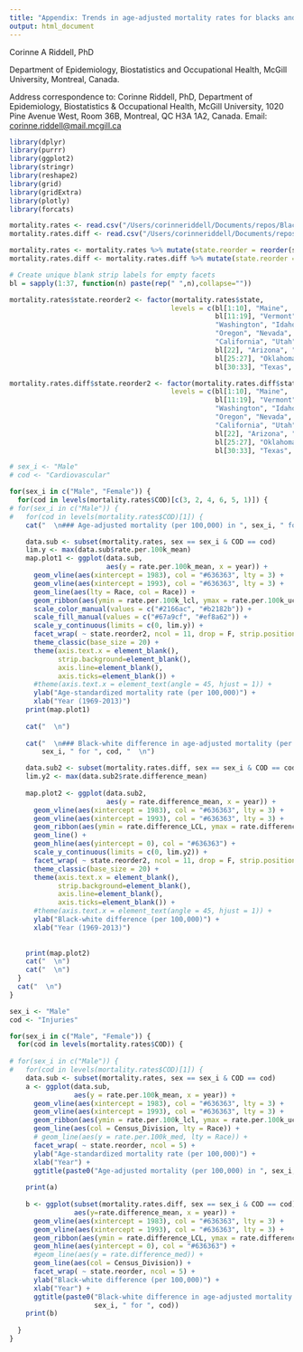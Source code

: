 ```yaml
---
title: "Appendix: Trends in age-adjusted mortality rates for blacks and whites by cause and sex, 1969-2013, United States"
output: html_document
---
```


Corinne A Riddell, PhD

Department of Epidemiology, Biostatistics and Occupational Health, McGill University, Montreal, Canada.

Address correspondence to: Corinne Riddell, PhD, Department of Epidemiology, Biostatistics & Occupational Health, McGill University, 1020 Pine Avenue West, Room 36B, Montreal, QC H3A 1A2, Canada. Email: <corinne.riddell@mail.mcgill.ca>

```r
library(dplyr)
library(purrr)
library(ggplot2)
library(stringr)
library(reshape2)
library(grid)
library(gridExtra)
library(plotly)
library(forcats)

mortality.rates <- read.csv("/Users/corinneriddell/Documents/repos/BlackWhiteMortalityGap/Results/mortality_rates_combined.csv")
mortality.rates.diff <- read.csv("/Users/corinneriddell/Documents/repos/BlackWhiteMortalityGap/Results/mortality_rates_diff_combined.csv")

mortality.rates <- mortality.rates %>% mutate(state.reorder = reorder(state, as.numeric(Census_Division))) %>% rename(Race = race)
mortality.rates.diff <- mortality.rates.diff %>% mutate(state.reorder = reorder(state, as.numeric(Census_Division))) 
```

```r

# Create unique blank strip labels for empty facets
bl = sapply(1:37, function(n) paste(rep(" ",n),collapse=""))

mortality.rates$state.reorder2 <- factor(mortality.rates$state,
                                        levels = c(bl[1:10], "Maine",
                                                   bl[11:19], "Vermont", "New Hampshire",
                                                   "Washington", "Idaho", "Montana", "North Dakota", "Minnesota", "Illinois", "Wisconsin", "Michigan", "New York", "Massachusetts", "Rhode Island",
                                                   "Oregon", "Nevada", "Wyoming", "South Dakota", "Iowa", "Indiana", "Ohio", "Pennsylvania", "New Jersey", "Connecticut", bl[20],
                                                   "California", "Utah", "Colorado", "Nebraska", "Missouri", "Kentucky", "West Virginia", "Virginia", "Maryland", "Delaware", bl[21],
                                                   bl[22], "Arizona", "New Mexico", "Kansas", "Arkansas", "Tennessee", "North Carolina", "South Carolina", "Washington DC", bl[23:24],
                                                   bl[25:27], "Oklahoma", "Louisiana", "Mississippi", "Alabama", "Georgia", bl[28:29],
                                                   bl[30:33], "Texas", bl[34:37], "Florida"))

mortality.rates.diff$state.reorder2 <- factor(mortality.rates.diff$state,
                                        levels = c(bl[1:10], "Maine",
                                                   bl[11:19], "Vermont", "New Hampshire",
                                                   "Washington", "Idaho", "Montana", "North Dakota", "Minnesota", "Illinois", "Wisconsin", "Michigan", "New York", "Massachusetts", "Rhode Island",
                                                   "Oregon", "Nevada", "Wyoming", "South Dakota", "Iowa", "Indiana", "Ohio", "Pennsylvania", "New Jersey", "Connecticut", bl[20],
                                                   "California", "Utah", "Colorado", "Nebraska", "Missouri", "Kentucky", "West Virginia", "Virginia", "Maryland", "Delaware", bl[21],
                                                   bl[22], "Arizona", "New Mexico", "Kansas", "Arkansas", "Tennessee", "North Carolina", "South Carolina", "Washington DC", bl[23:24],
                                                   bl[25:27], "Oklahoma", "Louisiana", "Mississippi", "Alabama", "Georgia", bl[28:29],
                                                   bl[30:33], "Texas", bl[34:37], "Florida"))
```

```r
# sex_i <- "Male"
# cod <- "Cardiovascular"

for(sex_i in c("Male", "Female")) {
  for(cod in levels(mortality.rates$COD)[c(3, 2, 4, 6, 5, 1)]) {
# for(sex_i in c("Male")) {
#   for(cod in levels(mortality.rates$COD)[1]) {
    cat("  \n### Age-adjusted mortality (per 100,000) in ", sex_i, " for ", cod, "  \n")

    data.sub <- subset(mortality.rates, sex == sex_i & COD == cod)
    lim.y <- max(data.sub$rate.per.100k_mean)
    map.plot1 <- ggplot(data.sub,
                        aes(y = rate.per.100k_mean, x = year)) +
      geom_vline(aes(xintercept = 1983), col = "#636363", lty = 3) +
      geom_vline(aes(xintercept = 1993), col = "#636363", lty = 3) +
      geom_line(aes(lty = Race, col = Race)) +
      geom_ribbon(aes(ymin = rate.per.100k_lcl, ymax = rate.per.100k_ucl, group = Race, fill = Race), col = NA, alpha = 0.5) +
      scale_color_manual(values = c("#2166ac", "#b2182b")) +
      scale_fill_manual(values = c("#67a9cf", "#ef8a62")) +
      scale_y_continuous(limits = c(0, lim.y)) + 
      facet_wrap( ~ state.reorder2, ncol = 11, drop = F, strip.position="bottom") +
      theme_classic(base_size = 20) +
      theme(axis.text.x = element_blank(),
            strip.background=element_blank(),
            axis.line=element_blank(),
            axis.ticks=element_blank()) +
      #theme(axis.text.x = element_text(angle = 45, hjust = 1)) +
      ylab("Age-standardized mortality rate (per 100,000)") +
      xlab("Year (1969-2013)")
    print(map.plot1)
    
    cat("  \n")
    
    cat("  \n### Black-white difference in age-adjusted mortality (per 100,000) in ", 
        sex_i, " for ", cod, "  \n")

    data.sub2 <- subset(mortality.rates.diff, sex == sex_i & COD == cod)
    lim.y2 <- max(data.sub2$rate.difference_mean)
    
    map.plot2 <- ggplot(data.sub2,
                        aes(y = rate.difference_mean, x = year)) +
      geom_vline(aes(xintercept = 1983), col = "#636363", lty = 3) +
      geom_vline(aes(xintercept = 1993), col = "#636363", lty = 3) +
      geom_ribbon(aes(ymin = rate.difference_LCL, ymax = rate.difference_UCL), fill = "grey", col = NA) +
      geom_line() +
      geom_hline(aes(yintercept = 0), col = "#636363") +
      scale_y_continuous(limits = c(0, lim.y2)) + 
      facet_wrap( ~ state.reorder2, ncol = 11, drop = F, strip.position="bottom") +
      theme_classic(base_size = 20) +
      theme(axis.text.x = element_blank(),
            strip.background=element_blank(),
            axis.line=element_blank(),
            axis.ticks=element_blank()) +
      #theme(axis.text.x = element_text(angle = 45, hjust = 1)) +
      ylab("Black-white difference (per 100,000)") +
      xlab("Year (1969-2013)")
    
    
    print(map.plot2)
    cat("  \n")
    cat("  \n")
  }
  cat("  \n")
}
```

```r

sex_i <- "Male"
cod <- "Injuries"

for(sex_i in c("Male", "Female")) {
  for(cod in levels(mortality.rates$COD)) {
    
# for(sex_i in c("Male")) {
#   for(cod in levels(mortality.rates$COD)[1]) {
    data.sub <- subset(mortality.rates, sex == sex_i & COD == cod)
    a <- ggplot(data.sub, 
                aes(y = rate.per.100k_mean, x = year)) + 
      geom_vline(aes(xintercept = 1983), col = "#636363", lty = 3) +
      geom_vline(aes(xintercept = 1993), col = "#636363", lty = 3) +
      geom_ribbon(aes(ymin = rate.per.100k_lcl, ymax = rate.per.100k_ucl, fill = Census_Division, group = Race), col = NA, alpha = 0.5) +
      geom_line(aes(col = Census_Division, lty = Race)) +
      # geom_line(aes(y = rate.per.100k_med, lty = Race)) +
      facet_wrap( ~ state.reorder, ncol = 5) +
      ylab("Age-standardized mortality rate (per 100,000)") +
      xlab("Year") + 
      ggtitle(paste0("Age-adjusted mortality (per 100,000) in ", sex_i, " for ", cod))# + theme_minimal()
    
    print(a)
    
    b <- ggplot(subset(mortality.rates.diff, sex == sex_i & COD == cod), 
                aes(y=rate.difference_mean, x = year)) + 
      geom_vline(aes(xintercept = 1983), col = "#636363", lty = 3) +
      geom_vline(aes(xintercept = 1993), col = "#636363", lty = 3) +
      geom_ribbon(aes(ymin = rate.difference_LCL, ymax = rate.difference_UCL, fill = Census_Division), col = NA, alpha = 0.5) +
      geom_hline(aes(yintercept = 0), col = "#636363") +
      #geom_line(aes(y = rate.difference_med)) +
      geom_line(aes(col = Census_Division)) +
      facet_wrap( ~ state.reorder, ncol = 5) +
      ylab("Black-white difference (per 100,000)") +
      xlab("Year") + 
      ggtitle(paste0("Black-white difference in age-adjusted mortality (per 100,000) in ", 
                     sex_i, " for ", cod))
    print(b)
    
  }
}
```

